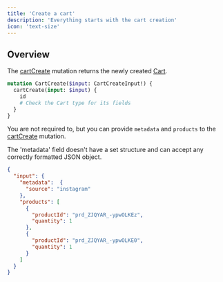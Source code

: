 ```yaml
---
title: 'Create a cart'
description: 'Everything starts with the cart creation'
icon: 'text-size'
---
```


## Overview

The [cartCreate](https://studio.apollographql.com/graph/CometAPI/variant/main/schema/reference/objects/Mutation?query=cartCreate#cartCreate) mutation returns the newly created [Cart](https://studio.apollographql.com/graph/CometAPI/variant/main/schema/reference/objects/Cart).

```graphql
mutation CartCreate($input: CartCreateInput!) {
  cartCreate(input: $input) {
    id
    # Check the Cart type for its fields
  }
}
```

You are not required to, but you can provide `metadata` and `products` to the [cartCreate](https://studio.apollographql.com/graph/CometAPI/variant/main/schema/reference/objects/Mutation?query=cartCreate#cartCreate) mutation.

The 'metadata' field doesn't have a set structure and can accept any correctly formatted JSON object.

```json
{
  "input": {
    "metadata":  {
      "source": "instagram"
    },
    "products": [
      {
        "productId": "prd_ZJQYAR_-ypwOLKEz",
        "quantity": 1
      },
      {
        "productId": "prd_ZJQYAR_-ypwOLKE0",
        "quantity": 1
      }
    ]
  }
}
```
